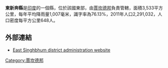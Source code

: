 '''東新奔縣'''是[[印度|印度]]的一個縣，位於該國東部，由[[賈坎德邦|賈坎德邦]]負責管轄，面積3,533平方公里，每年平均降雨量1,007毫米，識字率為76.13%，2011年人口2,291,032，人口密度每平方公里648人。

==外部連結==
*[http://jamshedpur.nic.in/ East Singhbhum district administration website] {{Wayback|url=http://jamshedpur.nic.in/ |date=20190810084459 }}

{{India-geo-stub}}
[[Category:賈坎德邦|Category:賈坎德邦]]